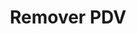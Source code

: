 ---
title: "Remover PDV"
api: "DELETE https://regis.app.byefive.com.br/rest/pdvs/{id}"
description: "Remove um ponto de venda do sistema"
---